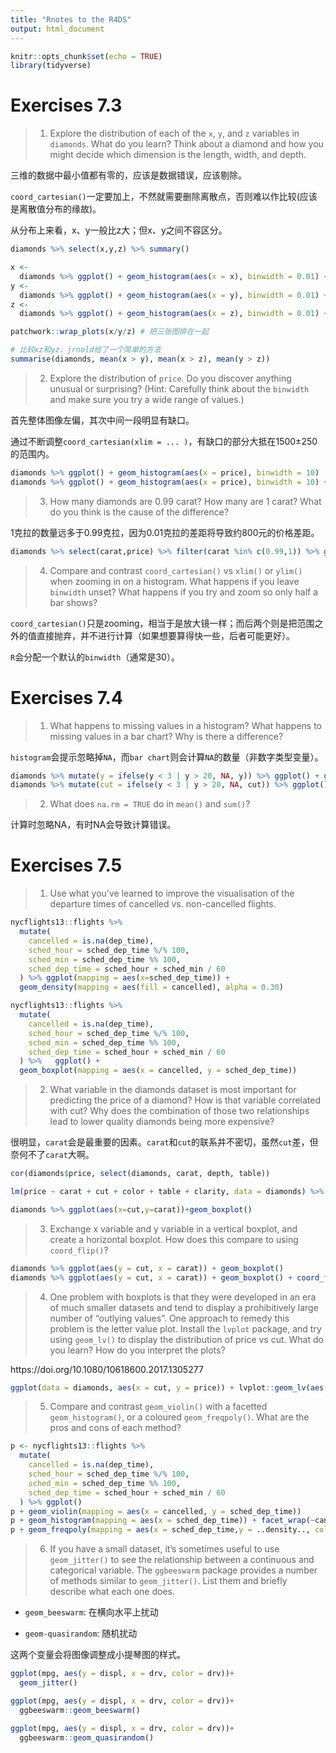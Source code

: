 ```yaml
---
title: "Rnotes to the R4DS"
output: html_document
---
```


```r
knitr::opts_chunk$set(echo = TRUE)
library(tidyverse)
```

# Exercises 7.3

> 1.  Explore the distribution of each of the `x`, `y`, and `z` variables in `diamonds`.
>     What do you learn?
>     Think about a diamond and how you might decide which dimension is the length, width, and depth.

三维的数据中最小值都有零的，应该是数据错误，应该剔除。

`coord_cartesian()`一定要加上，不然就需要删除离散点，否则难以作比较(应该是离散值分布的缘故)。

从分布上来看，x、y一般比z大；但x、y之间不容区分。

```r
diamonds %>% select(x,y,z) %>% summary()

x <-
  diamonds %>% ggplot() + geom_histogram(aes(x = x), binwidth = 0.01) + labs(x = 'x:length') + coord_cartesian(xlim = c(0, 10))
y <-
  diamonds %>% ggplot() + geom_histogram(aes(x = y), binwidth = 0.01) + labs(x = 'y:width') + coord_cartesian(xlim = c(0, 10))
z <-
  diamonds %>% ggplot() + geom_histogram(aes(x = z), binwidth = 0.01) + labs(x = 'z:depth') + coord_cartesian(xlim = c(0, 10))

patchwork::wrap_plots(x/y/z) # 把三张图排在一起

# 比较xz和yz，jrnold给了一个简单的方法
summarise(diamonds, mean(x > y), mean(x > z), mean(y > z))
```

> 2.  Explore the distribution of `price`.
>     Do you discover anything unusual or surprising?
>     (Hint: Carefully think about the `binwidth` and make sure you try a wide range of values.)

首先整体图像左偏，其次中间一段明显有缺口。

通过不断调整`coord_cartesian(xlim = ... )`，有缺口的部分大抵在1500±250的范围内。

```r
diamonds %>% ggplot() + geom_histogram(aes(x = price), binwidth = 10)
diamonds %>% ggplot() + geom_histogram(aes(x = price), binwidth = 10) + coord_cartesian(xlim = c(1250, 1750))
```

> 3.  How many diamonds are 0.99 carat?
>     How many are 1 carat?
>     What do you think is the cause of the difference?

1克拉的数量远多于0.99克拉，因为0.01克拉的差距将导致约800元的价格差距。

```r
diamonds %>% select(carat,price) %>% filter(carat %in% c(0.99,1)) %>% group_by(carat) %>% summarise(n=n(),mean(price))
```

> 4.  Compare and contrast `coord_cartesian()` vs `xlim()` or `ylim()` when zooming in on a histogram.
>     What happens if you leave `binwidth` unset?
>     What happens if you try and zoom so only half a bar shows?

`coord_cartesian()`只是zooming，相当于是放大镜一样；而后两个则是把范围之外的值直接抛弃，并不进行计算（如果想要算得快一些，后者可能更好）。

`R`会分配一个默认的`binwidth`（通常是30）。

# Exercises 7.4

>1.  What happens to missing values in a histogram?
>    What happens to missing values in a bar chart?
>    Why is there a difference?

`histogram`会提示忽略掉`NA`，而`bar chart`则会计算`NA`的数量（非数字类型变量）。

```r
diamonds %>% mutate(y = ifelse(y < 3 | y > 20, NA, y)) %>% ggplot() + geom_histogram(aes(x = y))
diamonds %>% mutate(cut = ifelse(y < 3 | y > 20, NA, cut)) %>% ggplot() + geom_bar(aes(x = as.character(cut)))
```

> 2.  What does `na.rm = TRUE` do in `mean()` and `sum()`?

计算时忽略NA，有时NA会导致计算错误。

# Exercises 7.5

> 1.  Use what you've learned to improve the visualisation of the departure times of cancelled vs. non-cancelled flights.

```r
nycflights13::flights %>% 
  mutate(
    cancelled = is.na(dep_time),
    sched_hour = sched_dep_time %/% 100,
    sched_min = sched_dep_time %% 100,
    sched_dep_time = sched_hour + sched_min / 60
  ) %>% ggplot(mapping = aes(x=sched_dep_time)) + 
  geom_density(mapping = aes(fill = cancelled), alpha = 0.30)

nycflights13::flights %>% 
  mutate(
    cancelled = is.na(dep_time),
    sched_hour = sched_dep_time %/% 100,
    sched_min = sched_dep_time %% 100,
    sched_dep_time = sched_hour + sched_min / 60
  ) %>%   ggplot() + 
  geom_boxplot(mapping = aes(x = cancelled, y = sched_dep_time))
```

>2.  What variable in the diamonds dataset is most important for predicting the price of a diamond?
>    How is that variable correlated with cut?
>    Why does the combination of those two relationships lead to lower quality diamonds being more expensive?

很明显，`carat`会是最重要的因素。`carat`和`cut`的联系并不密切，虽然`cut`差，但奈何不了`carat`大啊。

```r
cor(diamonds$price, select(diamonds, carat, depth, table))

lm(price ~ carat + cut + color + table + clarity, data = diamonds) %>% summary.lm()

diamonds %>% ggplot(aes(x=cut,y=carat))+geom_boxplot()
```

>3.  Exchange x variable and y variable in a vertical boxplot, and create a horizontal boxplot.
>    How does this compare to using `coord_flip()`?

```r
diamonds %>% ggplot(aes(y = cut, x = carat)) + geom_boxplot()
diamonds %>% ggplot(aes(y = cut, x = carat)) + geom_boxplot() + coord_flip()
```

>4.  One problem with boxplots is that they were developed in an era of much smaller datasets and tend to display a prohibitively large number of "outlying values". One approach to remedy this problem is the letter value plot.
>    Install the `lvplot` package, and try using `geom_lv()` to display the distribution of price vs cut.
>    What do you learn?
>    How do you interpret the plots?

https://doi.org/10.1080/10618600.2017.1305277

```r
ggplot(data = diamonds, aes(x = cut, y = price)) + lvplot::geom_lv(aes(fill = ..LV..))
```

>5.  Compare and contrast `geom_violin()` with a facetted `geom_histogram()`, or a coloured `geom_freqpoly()`.
>    What are the pros and cons of each method?

```r
p <- nycflights13::flights %>% 
  mutate(
    cancelled = is.na(dep_time),
    sched_hour = sched_dep_time %/% 100,
    sched_min = sched_dep_time %% 100,
    sched_dep_time = sched_hour + sched_min / 60
  ) %>% ggplot() 
p + geom_violin(mapping = aes(x = cancelled, y = sched_dep_time))
p + geom_histogram(mapping = aes(x = sched_dep_time)) + facet_wrap(~cancelled)
p + geom_freqpoly(mapping = aes(x = sched_dep_time,y = ..density.., colour = cancelled))
```

>6.  If you have a small dataset, it's sometimes useful to use `geom_jitter()` to see the relationship between a continuous and categorical variable. The `ggbeeswarm` package provides a number of methods similar to `geom_jitter()`.
>    List them and briefly describe what each one does.

- `geom_beeswarm`: 在横向水平上扰动

- `geom-quasirandom`: 随机扰动

这两个变量会将图像调整成小提琴图的样式。

```r
ggplot(mpg, aes(y = displ, x = drv, color = drv))+
  geom_jitter()

ggplot(mpg, aes(y = displ, x = drv, color = drv))+
  ggbeeswarm::geom_beeswarm()

ggplot(mpg, aes(y = displ, x = drv, color = drv))+
  ggbeeswarm::geom_quasirandom()
```

